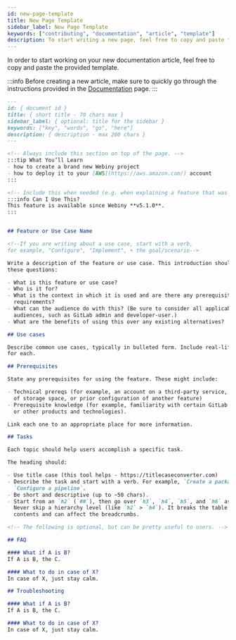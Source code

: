 ```yaml
---
id: new-page-template
title: New Page Template
sidebar_label: New Page Template
keywords: ["contributing", "documentation", "article", "template"]
description: To start writing a new page, feel free to copy and paste the provided template.
---
```


In order to start working on your new documentation article, feel free to copy and paste the provided template.

:::info
Before creating a new article, make sure to quickly go through the instructions provided in the [Documentation](/docs/contributing/documentation) page.
:::

```md
---
id: { document id }
title: { short title - 70 chars max }
sidebar_label: { optional: title for the sidebar }
keywords: ["key", "words", "go", "here"]
description: { description - max 200 chars }
---

<!-- Always include this section on top of the page. -->
:::tip What You’ll Learn
- how to create a brand new Webiny project
- how to deploy it to your [AWS](https://aws.amazon.com/) account
:::

<!-- Include this when needed (e.g. when explaining a feature that was introduced in a specific Webiny version) -->
:::info Can I Use This?
This feature is available since Webiny **v5.1.0**.
:::


## Feature or Use Case Name

<!--If you are writing about a use case, start with a verb,
for example, "Configure", "Implement", + the goal/scenario-->

Write a description of the feature or use case. This introduction should answer
these questions:

- What is this feature or use case?
- Who is it for?
- What is the context in which it is used and are there any prerequisites or
  requirements?
- What can the audience do with this? (Be sure to consider all applicable
  audiences, such as GitLab admin and developer-user.)
- What are the benefits of using this over any existing alternatives?

## Use cases

Describe common use cases, typically in bulleted form. Include real-life examples
for each.

## Prerequisites

State any prerequisites for using the feature. These might include:

- Technical prereqs (for example, an account on a third-party service, an amount
  of storage space, or prior configuration of another feature)
- Prerequisite knowledge (for example, familiarity with certain GitLab features
  or other products and technologies).

Link each one to an appropriate place for more information.

## Tasks

Each topic should help users accomplish a specific task.

The heading should:

- Use title case (this tool helps - https://titlecaseconverter.com)
- Describe the task and start with a verb. For example, `Create a package` or
  `Configure a pipeline`.
- Be short and descriptive (up to ~50 chars).
- Start from an `h2` (`##`), then go over `h3`, `h4`, `h5`, and `h6` as needed.
  Never skip a hierarchy level (like `h2` > `h4`). It breaks the table of
  contents and can affect the breadcrumbs.

<!-- The following is optional, but can be pretty useful to users. -->

## FAQ

#### What if A is B?
If A is B, the C.

#### What to do in case of X?
In case of X, just stay calm.

## Troubleshooting

#### What if A is B?
If A is B, the C.

#### What to do in case of X?
In case of X, just stay calm.

